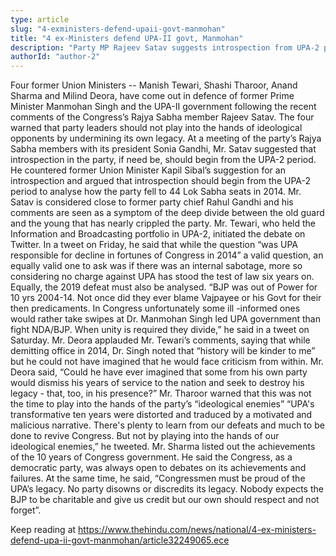 ```yaml
---
type: article
slug: "4-exministers-defend-upaii-govt-manmohan"
title: "4 ex-Ministers defend UPA-II govt, Manmohan"
description: "Party MP Rajeev Satav suggests introspection from UPA-2 period"
authorId: "author-2"
---
```


Four former Union Ministers -- Manish Tewari, Shashi Tharoor, Anand Sharma and Milind Deora, have come out in defence of former Prime Minister Manmohan Singh and the UPA-II government following the recent comments of the Congress’s Rajya Sabha member Rajeev Satav.
The four warned that party leaders should not play into the hands of ideological opponents by undermining its own legacy. 
At a meeting of the party’s Rajya Sabha members with its president Sonia Gandhi, Mr. Satav suggested that introspection in the party, if need be, should begin from the UPA-2 period. He countered former Union Minister Kapil Sibal’s suggestion for an introspection and argued that introspection should begin from the UPA-2 period to analyse how the party fell to 44 Lok Sabha seats in 2014.
Mr. Satav is considered close to former party chief Rahul Gandhi and his comments are seen as a symptom of the deep divide between the old guard and the young that has nearly crippled the party. 
Mr. Tewari, who held the Information and Broadcasting portfolio in UPA-2, initiated the debate on Twitter. In a tweet on Friday, he said that while the question “was UPA responsible for decline in fortunes of Congress in 2014” a valid question, an equally valid one to ask was if there was an internal sabotage, more so considering no charge against UPA has stood the test of law six years on. Equally, the 2019 defeat must also be analysed. 
“BJP was out of Power for 10 yrs 2004-14. Not once did they ever blame Vajpayee or his Govt for their then predicaments. In Congress unfortunately some ill -informed ones would rather take swipes at Dr. Manmohan Singh led UPA government than fight NDA/BJP. When unity is required they divide,” he said in a tweet on Saturday. 
Mr. Deora applauded Mr. Tewari’s comments, saying that while demitting office in 2014, Dr. Singh noted that “history will be kinder to me” but he could not have imagined that he would face criticism from within. 
Mr. Deora said, “Could he have ever imagined that some from his own party would dismiss his years of service to the nation and seek to destroy his legacy - that, too, in his presence?” 
Mr. Tharoor warned that this was not the time to play into the hands of the party’s “ideological enemies” 
“UPA's transformative ten years were distorted and traduced by a motivated and malicious narrative. There's plenty to learn from our defeats and much to be done to revive Congress. But not by playing into the hands of our ideological enemies,” he tweeted. 
Mr. Sharma listed out the achievements of the 10 years of Congress government. He said the Congress, as a democratic party, was always open to debates on its achievements and failures. At the same time, he said, “Congressmen must be proud of the UPA’s legacy. No party disowns or discredits its legacy. Nobody expects the BJP to be charitable and give us credit but our own should respect and not forget”.

Keep reading at https://www.thehindu.com/news/national/4-ex-ministers-defend-upa-ii-govt-manmohan/article32249065.ece
